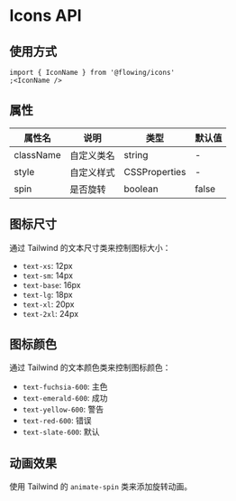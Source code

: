 
<Meta title="通用/Icons/Docs" />

# Icons API

## 使用方式

```tsx
import { IconName } from '@flowing/icons'
;<IconName />
```

## 属性

<table className="min-w-full border-collapse">
  <thead>
    <tr>
      <th className="border p-2 bg-slate-50">属性名</th>
      <th className="border p-2 bg-slate-50">说明</th>
      <th className="border p-2 bg-slate-50">类型</th>
      <th className="border p-2 bg-slate-50">默认值</th>
    </tr>
  </thead>
  <tbody>
    <tr>
      <td className="border p-2">className</td>
      <td className="border p-2">自定义类名</td>
      <td className="border p-2 font-mono text-sm">string</td>
      <td className="border p-2">-</td>
    </tr>
    <tr>
      <td className="border p-2">style</td>
      <td className="border p-2">自定义样式</td>
      <td className="border p-2 font-mono text-sm">CSSProperties</td>
      <td className="border p-2">-</td>
    </tr>
    <tr>
      <td className="border p-2">spin</td>
      <td className="border p-2">是否旋转</td>
      <td className="border p-2 font-mono text-sm">boolean</td>
      <td className="border p-2 font-mono text-sm">false</td>
    </tr>
  </tbody>
</table>

## 图标尺寸

通过 Tailwind 的文本尺寸类来控制图标大小：

- `text-xs`: 12px
- `text-sm`: 14px
- `text-base`: 16px
- `text-lg`: 18px
- `text-xl`: 20px
- `text-2xl`: 24px

## 图标颜色

通过 Tailwind 的文本颜色类来控制图标颜色：

- `text-fuchsia-600`: 主色
- `text-emerald-600`: 成功
- `text-yellow-600`: 警告
- `text-red-600`: 错误
- `text-slate-600`: 默认

## 动画效果

使用 Tailwind 的 `animate-spin` 类来添加旋转动画。
